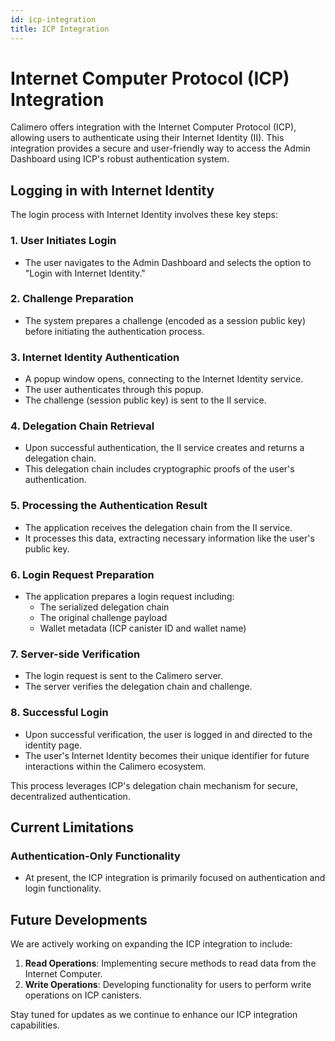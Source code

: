 ```yaml
---
id: icp-integration
title: ICP Integration
---
```


# Internet Computer Protocol (ICP) Integration

Calimero offers integration with the Internet Computer Protocol (ICP), allowing users to authenticate using their Internet Identity (II). This integration provides a secure and user-friendly way to access the Admin Dashboard using ICP's robust authentication system.

## Logging in with Internet Identity

The login process with Internet Identity involves these key steps:

### 1. User Initiates Login
- The user navigates to the Admin Dashboard and selects the option to "Login with Internet Identity."

### 2. Challenge Preparation
- The system prepares a challenge (encoded as a session public key) before initiating the authentication process.

### 3. Internet Identity Authentication
- A popup window opens, connecting to the Internet Identity service.
- The user authenticates through this popup.
- The challenge (session public key) is sent to the II service.

### 4. Delegation Chain Retrieval
- Upon successful authentication, the II service creates and returns a delegation chain.
- This delegation chain includes cryptographic proofs of the user's authentication.

### 5. Processing the Authentication Result
- The application receives the delegation chain from the II service.
- It processes this data, extracting necessary information like the user's public key.

### 6. Login Request Preparation
- The application prepares a login request including:
  - The serialized delegation chain
  - The original challenge payload
  - Wallet metadata (ICP canister ID and wallet name)

### 7. Server-side Verification
- The login request is sent to the Calimero server.
- The server verifies the delegation chain and challenge.

### 8. Successful Login
- Upon successful verification, the user is logged in and directed to the identity page.
- The user's Internet Identity becomes their unique identifier for future interactions within the Calimero ecosystem.

This process leverages ICP's delegation chain mechanism for secure, decentralized authentication.

## Current Limitations

### Authentication-Only Functionality
- At present, the ICP integration is primarily focused on authentication and login functionality.

## Future Developments

We are actively working on expanding the ICP integration to include:

1. **Read Operations**: Implementing secure methods to read data from the Internet Computer.
2. **Write Operations**: Developing functionality for users to perform write operations on ICP canisters.

Stay tuned for updates as we continue to enhance our ICP integration capabilities.
